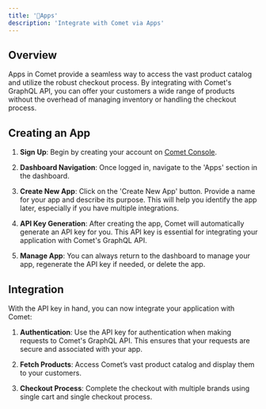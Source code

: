 ```yaml
---
title: '📱Apps'
description: 'Integrate with Comet via Apps'
---
```


## Overview

Apps in Comet provide a seamless way to access the vast product catalog and utilize the robust checkout process. By integrating with Comet's GraphQL API, you can offer your customers a wide range of products without the overhead of managing inventory or handling the checkout process.

## Creating an App

1. **Sign Up**: Begin by creating your account on [Comet Console](https://console.comet.rocks/).

2. **Dashboard Navigation**: Once logged in, navigate to the 'Apps' section in the dashboard.

3. **Create New App**: Click on the 'Create New App' button. Provide a name for your app and describe its purpose. This will help you identify the app later, especially if you have multiple integrations.

4. **API Key Generation**: After creating the app, Comet will automatically generate an API key for you. This API key is essential for integrating your application with Comet's GraphQL API.

5. **Manage App**: You can always return to the dashboard to manage your app, regenerate the API key if needed, or delete the app.

## Integration

With the API key in hand, you can now integrate your application with Comet:

1. **Authentication**: Use the API key for authentication when making requests to Comet's GraphQL API. This ensures that your requests are secure and associated with your app.

2. **Fetch Products**: Access Comet’s vast product catalog and display them to your customers.

3. **Checkout Process**: Complete the checkout with multiple brands using single cart and single checkout process.


